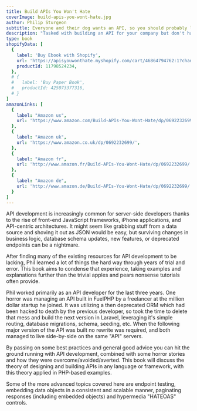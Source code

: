 ```yaml
---
title: Build APIs You Won't Hate
coverImage: build-apis-you-wont-hate.jpg
author: Philip Sturgeon
subtitle: Everyone and their dog wants an API, so you should probably learn how to build them.
description: "Tasked with building an API for your company but don't have a clue where to start? Taken over an existing API and hate it? Built your own API and still hate it? This book is for you. This book has been up on the LeanPub top 10 for most of its lifetime, and was the #5 Best Selling Book of 2015, so it can't be too bad."
type: book
shopifyData: [
  {
    label: 'Buy Ebook with Shopify',
    url: 'https://apisyouwonthate.myshopify.com/cart/46864794762:1?channel=buy_button',
    productId: 11798524234,
  },
  # {
  #   label: 'Buy Paper Book',
  #   productId: 425073377316,
  # }
]
amazonLinks: [
  {
    label: "Amazon us",
    url: 'https://www.amazon.com/Build-APIs-You-Wont-Hate/dp/0692232699/',
  },
  {
    label: "Amazon uk",
    url: 'https://www.amazon.co.uk/dp/0692232699/',
  },
  {
    label: "Amazon fr",
    url: 'http://www.amazon.fr/Build-APIs-You-Wont-Hate/dp/0692232699/',
  },
  {
    label: "Amazon de",
    url: 'http://www.amazon.de/Build-APIs-You-Wont-Hate/dp/0692232699/',
  }
]
---
```


API development is increasingly common for server-side developers thanks to the
rise of front-end JavaScript frameworks, iPhone applications, and API-centric
architectures. It might seem like grabbing stuff from a data source and shoving
it out as JSON would be easy, but surviving changes in business logic, database
schema updates, new features, or deprecated endpoints can be a nightmare.

After finding many of the existing resources for API development to be lacking,
Phil learned a lot of things the hard way through years of trial and error. This
book aims to condense that experience, taking examples and explanations further
than the trivial apples and pears nonsense tutorials often provide.

Phil worked primarily as an API developer for the last three years. One horror
was managing an API built in FuelPHP by a freelancer at the million dollar
startup he joined. It was utilizing a then deprecated ORM which had been hacked
to death by the previous developer, so took the time to delete that mess and
build the next version in Laravel, leveraging it's simple routing, database
migrations, schema, seeding, etc. When the following major version of the API
was built no rewrite was required, and both managed to live side-by-side on the
same "API" servers.

By passing on some best practices and general good advice you can hit the ground
running with API development, combined with some horror stories and how they
were overcome/avoided/averted. This book will discuss the theory of designing
and building APIs in any language or framework, with this theory applied in
PHP-based examples.

Some of the more advanced topics covered here are endpoint testing, embedding
data objects in a consistent and scalable manner, paginating responses
(including embedded objects) and hypermedia "HATEOAS" controls.

